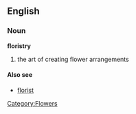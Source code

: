 {{wikipedia}}
==English==
===Noun===
'''floristry'''
# the art of creating flower arrangements
====Also see====
* [[florist]]
[[Category:Flowers]]
